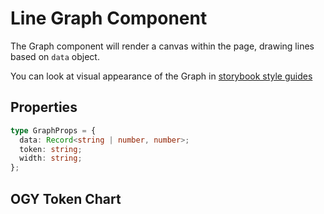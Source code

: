 
<Meta title="Components/Interface/Graph/Overview" />

<style>{`

`}</style>

# Line Graph Component

The Graph component will render a canvas within the page, drawing lines based on `data` object.

You can look at visual appearance of the Graph in
[storybook style guides](https://www.figma.com/file/OScGNN4AirANA6u70ZxzMV/Design-System?node-id=73%3A4620)

## Properties

```typescript
type GraphProps = {
  data: Record<string | number, number>;
  token: string;
  width: string;
};
```

## OGY Token Chart

<Canvas>
  <Story id="components-interface-graph-all-stories--ogy-graph" />
</Canvas>
